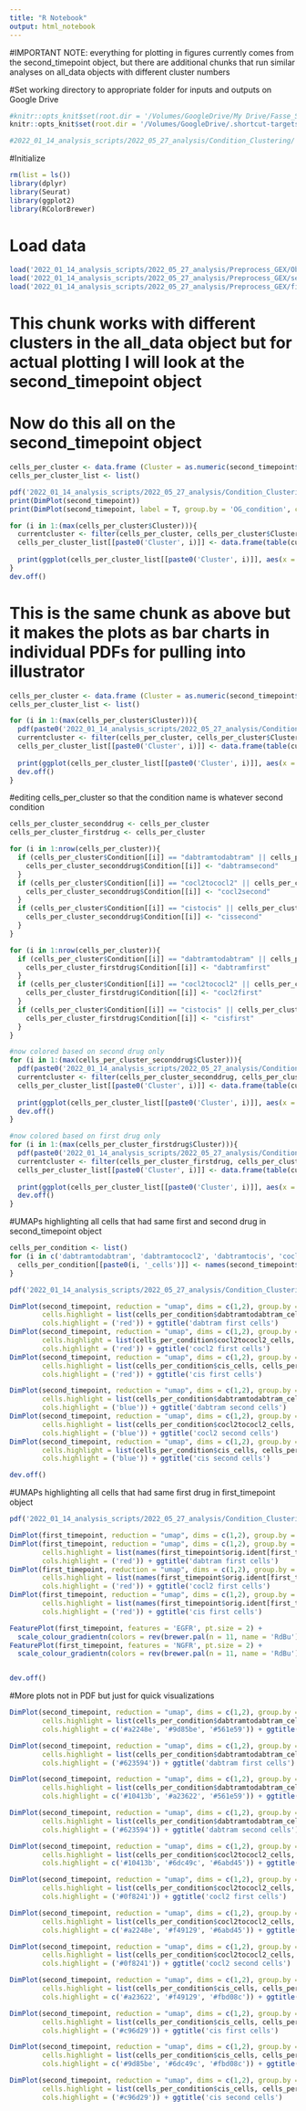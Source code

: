 ```yaml
---
title: "R Notebook"
output: html_notebook
---
```

#IMPORTANT NOTE: everything for plotting in figures currently comes from the second_timepoint object, but there are additional chunks that run similar analyses on all_data objects with different cluster numbers


#Set working directory to appropriate folder for inputs and outputs on Google Drive
```r
#knitr::opts_knit$set(root.dir = '/Volumes/GoogleDrive/My Drive/Fasse_Shared/AJF_Drive_copy/Experiments/AJF009') # for aria's computer
knitr::opts_knit$set(root.dir = '/Volumes/GoogleDrive/.shortcut-targets-by-id/1zSqx3IzXMwt6clUjwyqmlOf4G1K53lvy/Fasse_Shared/AJF_Drive_copy/Experiments/AJF009') # for dylan's computer

#2022_01_14_analysis_scripts/2022_05_27_analysis/Condition_Clustering/ is additional path for outputs

```

#Initialize
```r
rm(list = ls())
library(dplyr)
library(Seurat)
library(ggplot2)
library(RColorBrewer)
```

# Load data
```r
load('2022_01_14_analysis_scripts/2022_05_27_analysis/Preprocess_GEX/Objects_premerged.RData')
load('2022_01_14_analysis_scripts/2022_05_27_analysis/Preprocess_GEX/second_timepoint_merged.RData')
load('2022_01_14_analysis_scripts/2022_05_27_analysis/Preprocess_GEX/first_timepoint_merged.RData')
```

# This chunk works with different clusters in the all_data object but for actual plotting I will look at the second_timepoint object
<!-- # Get 13 cluster UMAP to look at cluster assignment in large number of clusters -->
<!-- ```{r} -->
<!-- # Scale, run PCA and UMAP, save -->
<!-- all_data_13cluster <- merge(dabtram, y = c(cocl2, cis, dabtramtodabtram, dabtramtococl2, dabtramtocis, cocl2todabtram, cocl2tococl2, cocl2tocis, cistodabtram, cistococl2, cistocis), add.cell.ids = c("dabtram", "cocl2", "cis", "dabtramtodabtram", "dabtramtococl2", "dabtramtocis", "cocl2todabtram", "cocl2tococl2", "cocl2tocis", "cistodabtram", "cistococl2", "cistocis"), project = "All_Data", merge.data = T) -->

<!-- all_data_13cluster <- FindVariableFeatures(all_data_13cluster) %>% ScaleData() %>% RunPCA(verbose=FALSE) %>% RunUMAP(dims = 1:20, verbose = FALSE) %>% FindNeighbors(dims = 1:20, verbose = FALSE) %>%  FindClusters(resolution = 0.4) -->

<!-- condition <- c() -->
<!-- for (i in 1:length(all_data_13cluster@assays$RNA@counts@Dimnames[2][[1]])){ -->
<!--   condition <- rbind(condition, strsplit(all_data_13cluster@assays$RNA@counts@Dimnames[2][[1]][[i]], '_')[[1]][1]) -->
<!-- } -->
<!-- all_data_13cluster$OG_condition <- condition -->

<!-- #0.03 resolution results in 3 clusters -->
<!-- #0.3 resolution results in 12 clusters -->
<!-- save(all_data_13cluster, file = '2022_01_14_analysis_scripts/2022_05_27_analysis/Condition_Clustering/all_data_13cluster.RData') -->
<!-- #rm(all_data) -->


<!-- print(DimPlot(all_data_13cluster)) -->
<!-- print(DimPlot(all_data_13cluster, label = T, group.by = 'OG_condition', cols = c('dabtram' = '#623594', 'cocl2' = '#0F8241', 'cis' = '#C96D29', 'dabtramtodabtram' = '#561E59', 'dabtramtococl2' = '#A2248E', 'dabtramtocis' = '#9D85BE', 'cocl2todabtram' = '#10413B', 'cocl2tococl2' = '#6ABD45', 'cocl2tocis' = '#6DC49C', 'cistodabtram' = '#A23622', 'cistococl2' = '#F49129', 'cistocis' = '#FBD08C'))) -->

<!-- ``` -->

<!-- # in 13 condition cluster umap -->
<!-- # for each cluster, make dataframe of which OG_condition is assigned to that cell, plot pie chart of cluster condition assignments -->
<!-- ```{r} -->

<!-- cells_per_cluster <- data.frame (Cluster = as.numeric(all_data_13cluster$seurat_clusters), Condition = all_data_13cluster$OG_condition) -->
<!-- cells_per_cluster_list <- list() -->

<!-- pdf('2022_01_14_analysis_scripts/2022_05_27_analysis/Condition_Clustering/original_condition_per_cluster_13clusters.pdf') -->
<!-- print(DimPlot(all_data_13cluster)) -->
<!-- print(DimPlot(all_data_13cluster, label = T, group.by = 'OG_condition', cols = c('dabtram' = '#623594', 'cocl2' = '#0F8241', 'cis' = '#C96D29', 'dabtramtodabtram' = '#561E59', 'dabtramtococl2' = '#A2248E', 'dabtramtocis' = '#9D85BE', 'cocl2todabtram' = '#10413B', 'cocl2tococl2' = '#6ABD45', 'cocl2tocis' = '#6DC49C', 'cistodabtram' = '#A23622', 'cistococl2' = '#F49129', 'cistocis' = '#FBD08C'))) -->

<!-- for (i in 1:(max(cells_per_cluster$Cluster))){ -->
<!--   currentcluster <- filter(cells_per_cluster, cells_per_cluster$Cluster == i) -->
<!--   cells_per_cluster_list[[paste0('Cluster', i)]] <- data.frame(table(currentcluster$Condition)) -->

<!--   print(ggplot(cells_per_cluster_list[[paste0('Cluster', i)]], aes(x ='', y = Freq, fill = Var1)) + geom_bar(stat = 'identity') + coord_polar('y', start = 0) + theme_void() + scale_fill_manual(values = c('dabtram' = '#623594', 'cocl2' = '#0F8241', 'cis' = '#C96D29', 'dabtramtodabtram' = '#561E59', 'dabtramtococl2' = '#A2248E', 'dabtramtocis' = '#9D85BE', 'cocl2todabtram' = '#10413B', 'cocl2tococl2' = '#6ABD45', 'cocl2tocis' = '#6DC49C', 'cistodabtram' = '#A23622', 'cistococl2' = '#F49129', 'cistocis' = '#FBD08C')) + labs(title = paste('Original condition of cells in cluster', i-1))) -->
<!-- } -->
<!-- dev.off() -->

<!-- ``` -->

<!-- # This is the same chunk as above but it makes the plots as bar charts in individual PDFs for pulling into illustrator -->
<!-- ```{r} -->

<!-- for (i in 1:(max(cells_per_cluster$Cluster))){ -->
<!--   pdf(paste0('2022_01_14_analysis_scripts/2022_05_27_analysis/Condition_Clustering/original_condition_cluster', i-1, '.pdf')) -->
<!--   currentcluster <- filter(cells_per_cluster, cells_per_cluster$Cluster == i) -->
<!--   cells_per_cluster_list[[paste0('Cluster', i)]] <- data.frame(table(currentcluster$Condition)) -->
<!--   print(ggplot(cells_per_cluster_list[[paste0('Cluster', i)]], aes(x ='', y = Freq, fill = Var1)) + geom_bar(position = 'fill', stat = 'identity') + scale_fill_manual(values = c('dabtram' = '#623594', 'cocl2' = '#0F8241', 'cis' = '#C96D29', 'dabtramtodabtram' = '#561E59', 'dabtramtococl2' = '#A2248E', 'dabtramtocis' = '#9D85BE', 'cocl2todabtram' = '#10413B', 'cocl2tococl2' = '#6ABD45', 'cocl2tocis' = '#6DC49C', 'cistodabtram' = '#A23622', 'cistococl2' = '#F49129', 'cistocis' = '#FBD08C')) + labs(title = paste('Original condition of cells in cluster', i-1))) -->
<!--   dev.off() -->
<!-- } -->

<!-- ``` -->

<!-- # Get 7 cluster UMAP -->
<!-- ```{r} -->
<!-- # Scale, run PCA and UMAP, save -->
<!-- all_data_7cluster <- merge(dabtram, y = c(cocl2, cis, dabtramtodabtram, dabtramtococl2, dabtramtocis, cocl2todabtram, cocl2tococl2, cocl2tocis, cistodabtram, cistococl2, cistocis), add.cell.ids = c("dabtram", "cocl2", "cis", "dabtramtodabtram", "dabtramtococl2", "dabtramtocis", "cocl2todabtram", "cocl2tococl2", "cocl2tocis", "cistodabtram", "cistococl2", "cistocis"), project = "All_Data", merge.data = T) -->

<!-- all_data_7cluster <- FindVariableFeatures(all_data_7cluster) %>% ScaleData() %>% RunPCA(verbose=FALSE) %>% RunUMAP(dims = 1:20, verbose = FALSE) %>% FindNeighbors(dims = 1:20, verbose = FALSE) %>%  FindClusters(resolution = 0.1) -->

<!-- condition <- c() -->
<!-- for (i in 1:length(all_data_7cluster@assays$RNA@counts@Dimnames[2][[1]])){ -->
<!--   condition <- rbind(condition, strsplit(all_data_7cluster@assays$RNA@counts@Dimnames[2][[1]][[i]], '_')[[1]][1]) -->
<!-- } -->
<!-- all_data_7cluster$OG_condition <- condition -->

<!-- #0.03 resolution results in 3 clusters -->
<!-- #0.1 resolution results in 7 clusters -->
<!-- #0.3 resolution results in 12 clusters -->
<!-- save(all_data_7cluster, file = '2022_01_14_analysis_scripts/2022_05_27_analysis/Condition_Clustering/all_data_7cluster.RData') -->
<!-- #rm(all_data) -->


<!-- print(DimPlot(all_data_7cluster)) -->
<!-- print(DimPlot(all_data_7cluster, label = T, group.by = 'OG_condition', cols = c('dabtram' = '#623594', 'cocl2' = '#0F8241', 'cis' = '#C96D29', 'dabtramtodabtram' = '#561E59', 'dabtramtococl2' = '#A2248E', 'dabtramtocis' = '#9D85BE', 'cocl2todabtram' = '#10413B', 'cocl2tococl2' = '#6ABD45', 'cocl2tocis' = '#6DC49C', 'cistodabtram' = '#A23622', 'cistococl2' = '#F49129', 'cistocis' = '#FBD08C'))) -->

<!-- rm(cis, cistocis, cistococl2, cistodabtram, cocl2, cocl2tocis, cocl2tococl2, cocl2todabtram, dabtram, dabtramtocis, dabtramtococl2, dabtramtodabtram) -->

<!-- ``` -->

<!-- # in 7 condition cluster umap -->
<!-- # for each cluster, make dataframe of which OG_condition is assigned to that cell -->
<!-- ```{r} -->

<!-- cells_per_7cluster <- data.frame (Cluster = as.numeric(all_data_7cluster$seurat_clusters), Condition = all_data_7cluster$OG_condition) -->
<!-- cells_per_7cluster_list <- list() -->

<!-- pdf('2022_01_14_analysis_scripts/2022_05_27_analysis/Condition_Clustering/original_condition_per_cluster_7clusters.pdf') -->
<!-- print(DimPlot(all_data_7cluster)) -->
<!-- print(DimPlot(all_data_7cluster, label = T, group.by = 'OG_condition', cols = c('dabtram' = '#623594', 'cocl2' = '#0F8241', 'cis' = '#C96D29', 'dabtramtodabtram' = '#561E59', 'dabtramtococl2' = '#A2248E', 'dabtramtocis' = '#9D85BE', 'cocl2todabtram' = '#10413B', 'cocl2tococl2' = '#6ABD45', 'cocl2tocis' = '#6DC49C', 'cistodabtram' = '#A23622', 'cistococl2' = '#F49129', 'cistocis' = '#FBD08C'))) -->

<!-- for (i in 1:(max(cells_per_7cluster$Cluster))){ -->
<!--   currentcluster <- filter(cells_per_7cluster, cells_per_7cluster$Cluster == i) -->
<!--   cells_per_7cluster_list[[paste0('Cluster', i)]] <- data.frame(table(currentcluster$Condition)) -->

<!--   print(ggplot(cells_per_7cluster_list[[paste0('Cluster', i)]], aes(x ='', y = Freq, fill = Var1)) + geom_bar(stat = 'identity') + coord_polar('y', start = 0) + theme_void() + scale_fill_manual(values = c('dabtram' = '#623594', 'cocl2' = '#0F8241', 'cis' = '#C96D29', 'dabtramtodabtram' = '#561E59', 'dabtramtococl2' = '#A2248E', 'dabtramtocis' = '#9D85BE', 'cocl2todabtram' = '#10413B', 'cocl2tococl2' = '#6ABD45', 'cocl2tocis' = '#6DC49C', 'cistodabtram' = '#A23622', 'cistococl2' = '#F49129', 'cistocis' = '#FBD08C')) + labs(title = paste('Original condition of cells in cluster', i-1))) -->
<!-- } -->
<!-- dev.off() -->

<!-- ``` -->

<!-- #UMAPs highlighting all cells that had same first and second drug in all_data object -->
<!-- ```{r} -->
<!-- cells_per_condition <- list() -->
<!-- for (i in c('dabtram', 'cocl2', 'cis', 'dabtramtodabtram', 'dabtramtococl2', 'dabtramtocis', 'cocl2todabtram', 'cocl2tococl2', 'cocl2tocis', 'cistodabtram', 'cistococl2', 'cistocis')){ -->
<!--   cells_per_condition[[paste0(i, '_cells')]] <- names(all_data_7cluster$orig.ident[all_data_7cluster$OG_condition == i]) -->
<!-- } -->
<!-- ``` -->

<!-- ```{r} -->
<!-- DimPlot(all_data_7cluster, reduction = "umap", dims = c(1,2), group.by = 'OG_condition', pt.size = .1, -->
<!--         cells.highlight = list(cells_per_condition$dabtram_cells, cells_per_condition$dabtramtodabtram_cells, cells_per_condition$dabtramtocis_cells, cells_per_condition$dabtramtococl2_cells), -->
<!--         cols.highlight = c('#a2248e', '#9d85be', '#561e59', '#623594')) + ggtitle('dabtram first cells') -->

<!-- DimPlot(all_data_7cluster, reduction = "umap", dims = c(1,2), group.by = 'OG_condition', pt.size = .1, -->
<!--         cells.highlight = list(cells_per_condition$dabtram_cells, cells_per_condition$dabtramtodabtram_cells, cells_per_condition$dabtramtocis_cells, cells_per_condition$dabtramtococl2_cells), -->
<!--         cols.highlight = ('#623594')) + ggtitle('dabtram first cells') -->

<!-- DimPlot(all_data_7cluster, reduction = "umap", dims = c(1,2), group.by = 'OG_condition', pt.size = .1, -->
<!--         cells.highlight = list(cells_per_condition$dabtram_cells, cells_per_condition$dabtramtodabtram_cells, cells_per_condition$cistodabtram_cells, cells_per_condition$cocl2todabtram_cells), -->
<!--         cols.highlight = c('#10413b', '#a23622', '#561e59', '#623594')) + ggtitle('dabtram second cells') -->

<!-- DimPlot(all_data_7cluster, reduction = "umap", dims = c(1,2), group.by = 'OG_condition', pt.size = .1, -->
<!--         cells.highlight = list(cells_per_condition$dabtram_cells, cells_per_condition$dabtramtodabtram_cells, cells_per_condition$cistodabtram_cells, cells_per_condition$cocl2todabtram_cells), -->
<!--         cols.highlight = ('#623594')) + ggtitle('dabtram second cells') -->

<!-- ``` -->

<!-- ```{r} -->
<!-- DimPlot(all_data_7cluster, reduction = "umap", dims = c(1,2), group.by = 'OG_condition', pt.size = .1, -->
<!--         cells.highlight = list(cells_per_condition$cocl2_cells, cells_per_condition$cocl2tococl2_cells, cells_per_condition$cocl2tocis_cells, cells_per_condition$cocl2todabtram_cells), -->
<!--         cols.highlight = c('#10413b', '#6dc49c', '#6abd45', '#0f8241')) + ggtitle('cocl2 first cells') -->

<!-- DimPlot(all_data_7cluster, reduction = "umap", dims = c(1,2), group.by = 'OG_condition', pt.size = .1, -->
<!--         cells.highlight = list(cells_per_condition$cocl2_cells, cells_per_condition$cocl2tococl2_cells, cells_per_condition$cocl2tocis_cells, cells_per_condition$cocl2todabtram_cells), -->
<!--         cols.highlight = ('#0f8241')) + ggtitle('cocl2 first cells') -->

<!-- DimPlot(all_data_7cluster, reduction = "umap", dims = c(1,2), group.by = 'OG_condition', pt.size = .1, -->
<!--         cells.highlight = list(cells_per_condition$cocl2_cells, cells_per_condition$cocl2tococl2_cells, cells_per_condition$cistococl2_cells, cells_per_condition$dabtramtococl2_cells), -->
<!--         cols.highlight = c('#a2248e', '#f49129', '#6abd45', '#0f8241')) + ggtitle('cocl2 second cells') -->

<!-- DimPlot(all_data_7cluster, reduction = "umap", dims = c(1,2), group.by = 'OG_condition', pt.size = .1, -->
<!--         cells.highlight = list(cells_per_condition$cocl2_cells, cells_per_condition$cocl2tococl2_cells, cells_per_condition$cistococl2_cells, cells_per_condition$dabtramtococl2_cells), -->
<!--         cols.highlight = ('#0f8241')) + ggtitle('cocl2 second cells') -->

<!-- ``` -->

<!-- ```{r} -->
<!-- DimPlot(all_data_7cluster, reduction = "umap", dims = c(1,2), group.by = 'OG_condition', pt.size = .1, -->
<!--         cells.highlight = list(cells_per_condition$cis_cells, cells_per_condition$cistocis_cells, cells_per_condition$cistococl2_cells, cells_per_condition$cistodabtram_cells), -->
<!--         cols.highlight = c('#a23622', '#f49129', '#fbd08c', '#c96d29')) + ggtitle('cis first cells') -->

<!-- DimPlot(all_data_7cluster, reduction = "umap", dims = c(1,2), group.by = 'OG_condition', pt.size = .1, -->
<!--         cells.highlight = list(cells_per_condition$cis_cells, cells_per_condition$cistocis_cells, cells_per_condition$cistococl2_cells, cells_per_condition$cistodabtram_cells), -->
<!--         cols.highlight = ('#c96d29')) + ggtitle('cis first cells') -->

<!-- DimPlot(all_data_7cluster, reduction = "umap", dims = c(1,2), group.by = 'OG_condition', pt.size = .1, -->
<!--         cells.highlight = list(cells_per_condition$cis_cells, cells_per_condition$cistocis_cells, cells_per_condition$cocl2tocis_cells, cells_per_condition$dabtramtocis_cells), -->
<!--         cols.highlight = c('#9d85be', '#6dc49c', '#fbd08c', '#c96d29')) + ggtitle('cis second cells') -->

<!-- DimPlot(all_data_7cluster, reduction = "umap", dims = c(1,2), group.by = 'OG_condition', pt.size = .1, -->
<!--         cells.highlight = list(cells_per_condition$cis_cells, cells_per_condition$cistocis_cells, cells_per_condition$cocl2tocis_cells, cells_per_condition$dabtramtocis_cells), -->
<!--         cols.highlight = ('#c96d29')) + ggtitle('cis second cells') -->

<!-- ``` -->

# Now do this all on the second_timepoint object 
```r

cells_per_cluster <- data.frame (Cluster = as.numeric(second_timepoint$seurat_clusters), Condition = second_timepoint$OG_condition)
cells_per_cluster_list <- list()

pdf('2022_01_14_analysis_scripts/2022_05_27_analysis/Condition_Clustering/original_condition_second_timepoint.pdf')
print(DimPlot(second_timepoint))
print(DimPlot(second_timepoint, label = T, group.by = 'OG_condition', cols = c('dabtramtodabtram' = '#561E59', 'dabtramtococl2' = '#A2248E', 'dabtramtocis' = '#9D85BE', 'cocl2todabtram' = '#10413B', 'cocl2tococl2' = '#6ABD45', 'cocl2tocis' = '#6DC49C', 'cistodabtram' = '#A23622', 'cistococl2' = '#F49129', 'cistocis' = '#FBD08C')))

for (i in 1:(max(cells_per_cluster$Cluster))){
  currentcluster <- filter(cells_per_cluster, cells_per_cluster$Cluster == i)
  cells_per_cluster_list[[paste0('Cluster', i)]] <- data.frame(table(currentcluster$Condition))
  
  print(ggplot(cells_per_cluster_list[[paste0('Cluster', i)]], aes(x ='', y = Freq, fill = Var1)) + geom_bar(stat = 'identity') + coord_polar('y', start = 0) + theme_void() + scale_fill_manual(values = c('dabtramtodabtram' = '#561E59', 'dabtramtococl2' = '#A2248E', 'dabtramtocis' = '#9D85BE', 'cocl2todabtram' = '#10413B', 'cocl2tococl2' = '#6ABD45', 'cocl2tocis' = '#6DC49C', 'cistodabtram' = '#A23622', 'cistococl2' = '#F49129', 'cistocis' = '#FBD08C')) + labs(title = paste('Original condition of cells in cluster', i-1)))
}
dev.off()

```

# This is the same chunk as above but it makes the plots as bar charts in individual PDFs for pulling into illustrator
```r

cells_per_cluster <- data.frame (Cluster = as.numeric(second_timepoint$seurat_clusters), Condition = second_timepoint$OG_condition)
cells_per_cluster_list <- list()

for (i in 1:(max(cells_per_cluster$Cluster))){
  pdf(paste0('2022_01_14_analysis_scripts/2022_05_27_analysis/Condition_Clustering/original_condition_second_timepoint_cluster', i-1, '.pdf'))
  currentcluster <- filter(cells_per_cluster, cells_per_cluster$Cluster == i)
  cells_per_cluster_list[[paste0('Cluster', i)]] <- data.frame(table(currentcluster$Condition))
  
  print(ggplot(cells_per_cluster_list[[paste0('Cluster', i)]], aes(x ='', y = Freq, fill = Var1)) + geom_bar(position = 'fill', stat = 'identity') + scale_fill_manual(values = c('dabtram' = '#623594', 'cocl2' = '#0F8241', 'cis' = '#C96D29', 'dabtramtodabtram' = '#561E59', 'dabtramtococl2' = '#A2248E', 'dabtramtocis' = '#9D85BE', 'cocl2todabtram' = '#10413B', 'cocl2tococl2' = '#6ABD45', 'cocl2tocis' = '#6DC49C', 'cistodabtram' = '#A23622', 'cistococl2' = '#F49129', 'cistocis' = '#FBD08C')) + labs(title = paste('Original condition of cells in second timepoint cluster', i-1)))
  dev.off()
}
```

#editing cells_per_cluster so that the condition name is whatever second condition
```r

cells_per_cluster_seconddrug <- cells_per_cluster
cells_per_cluster_firstdrug <- cells_per_cluster

for (i in 1:nrow(cells_per_cluster)){
  if (cells_per_cluster$Condition[[i]] == "dabtramtodabtram" || cells_per_cluster$Condition[[i]] == "cistodabtram" || cells_per_cluster$Condition[[i]] == "cocl2todabtram") {
    cells_per_cluster_seconddrug$Condition[[i]] <- "dabtramsecond"
  }
  if (cells_per_cluster$Condition[[i]] == "cocl2tococl2" || cells_per_cluster$Condition[[i]] == "cistococl2" || cells_per_cluster$Condition[[i]] == "dabtramtococl2") {
    cells_per_cluster_seconddrug$Condition[[i]] <- "cocl2second"
  }
  if (cells_per_cluster$Condition[[i]] == "cistocis" || cells_per_cluster$Condition[[i]] == "cocl2tocis" || cells_per_cluster$Condition[[i]] == "dabtramtocis") {
    cells_per_cluster_seconddrug$Condition[[i]] <- "cissecond"
  }
}

for (i in 1:nrow(cells_per_cluster)){
  if (cells_per_cluster$Condition[[i]] == "dabtramtodabtram" || cells_per_cluster$Condition[[i]] == "dabtramtocis" || cells_per_cluster$Condition[[i]] == "dabtramtococl2") {
    cells_per_cluster_firstdrug$Condition[[i]] <- "dabtramfirst"
  }
  if (cells_per_cluster$Condition[[i]] == "cocl2tococl2" || cells_per_cluster$Condition[[i]] == "cocl2tocis" || cells_per_cluster$Condition[[i]] == "cocl2todabtram") {
    cells_per_cluster_firstdrug$Condition[[i]] <- "cocl2first"
  }
  if (cells_per_cluster$Condition[[i]] == "cistocis" || cells_per_cluster$Condition[[i]] == "cistococl2" || cells_per_cluster$Condition[[i]] == "cistodabtram") {
    cells_per_cluster_firstdrug$Condition[[i]] <- "cisfirst"
  }
}

#now colored based on second drug only
for (i in 1:(max(cells_per_cluster_seconddrug$Cluster))){
  pdf(paste0('2022_01_14_analysis_scripts/2022_05_27_analysis/Condition_Clustering/end_condition_second_timepoint', i-1, '.pdf'))
  currentcluster <- filter(cells_per_cluster_seconddrug, cells_per_cluster_seconddrug$Cluster == i)
  cells_per_cluster_list[[paste0('Cluster', i)]] <- data.frame(table(currentcluster$Condition))
  
  print(ggplot(cells_per_cluster_list[[paste0('Cluster', i)]], aes(x ='', y = Freq, fill = Var1)) + geom_bar(position = 'fill', stat = 'identity') + scale_fill_manual(values = c('dabtramsecond' = '#623594', 'cocl2second' = '#0F8241', 'cissecond' = '#C96D29')) + labs(title = paste('End condition of cells in second timepoint cluster', i-1)))
  dev.off()
}

#now colored based on first drug only
for (i in 1:(max(cells_per_cluster_firstdrug$Cluster))){
  pdf(paste0('2022_01_14_analysis_scripts/2022_05_27_analysis/Condition_Clustering/first_condition_second_timepoint', i-1, '.pdf'))
  currentcluster <- filter(cells_per_cluster_firstdrug, cells_per_cluster_firstdrug$Cluster == i)
  cells_per_cluster_list[[paste0('Cluster', i)]] <- data.frame(table(currentcluster$Condition))
  
  print(ggplot(cells_per_cluster_list[[paste0('Cluster', i)]], aes(x ='', y = Freq, fill = Var1)) + geom_bar(position = 'fill', stat = 'identity') + scale_fill_manual(values = c('dabtramfirst' = '#623594', 'cocl2first' = '#0F8241', 'cisfirst' = '#C96D29')) + labs(title = paste('End condition of cells in first timepoint cluster', i-1)))
  dev.off()
}
```

#UMAPs highlighting all cells that had same first and second drug in second_timepoint object
```r
cells_per_condition <- list()
for (i in c('dabtramtodabtram', 'dabtramtococl2', 'dabtramtocis', 'cocl2todabtram', 'cocl2tococl2', 'cocl2tocis', 'cistodabtram', 'cistococl2', 'cistocis')){
  cells_per_condition[[paste0(i, '_cells')]] <- names(second_timepoint$orig.ident[second_timepoint$OG_condition == i])
}

pdf('2022_01_14_analysis_scripts/2022_05_27_analysis/Condition_Clustering/drug_group_highlights.pdf')

DimPlot(second_timepoint, reduction = "umap", dims = c(1,2), group.by = 'OG_condition', pt.size = .1,
        cells.highlight = list(cells_per_condition$dabtramtodabtram_cells, cells_per_condition$dabtramtocis_cells, cells_per_condition$dabtramtococl2_cells),
        cols.highlight = ('red')) + ggtitle('dabtram first cells')
DimPlot(second_timepoint, reduction = "umap", dims = c(1,2), group.by = 'OG_condition', pt.size = .1,
        cells.highlight = list(cells_per_condition$cocl2tococl2_cells, cells_per_condition$cocl2tocis_cells, cells_per_condition$cocl2todabtram_cells),
        cols.highlight = ('red')) + ggtitle('cocl2 first cells')
DimPlot(second_timepoint, reduction = "umap", dims = c(1,2), group.by = 'OG_condition', pt.size = .1,
        cells.highlight = list(cells_per_condition$cis_cells, cells_per_condition$cistocis_cells, cells_per_condition$cistococl2_cells, cells_per_condition$cistodabtram_cells),
        cols.highlight = ('red')) + ggtitle('cis first cells')

DimPlot(second_timepoint, reduction = "umap", dims = c(1,2), group.by = 'OG_condition', pt.size = .1,
        cells.highlight = list(cells_per_condition$dabtramtodabtram_cells, cells_per_condition$cistodabtram_cells, cells_per_condition$cocl2todabtram_cells),
        cols.highlight = ('blue')) + ggtitle('dabtram second cells')
DimPlot(second_timepoint, reduction = "umap", dims = c(1,2), group.by = 'OG_condition', pt.size = .1,
        cells.highlight = list(cells_per_condition$cocl2tococl2_cells, cells_per_condition$cistococl2_cells, cells_per_condition$dabtramtococl2_cells),
        cols.highlight = ('blue')) + ggtitle('cocl2 second cells')
DimPlot(second_timepoint, reduction = "umap", dims = c(1,2), group.by = 'OG_condition', pt.size = .1,
        cells.highlight = list(cells_per_condition$cis_cells, cells_per_condition$cistocis_cells, cells_per_condition$cocl2tocis_cells, cells_per_condition$dabtramtocis_cells),
        cols.highlight = ('blue')) + ggtitle('cis second cells')

dev.off()
```

#UMAPs highlighting all cells that had same first drug in first_timepoint object
```r
pdf('2022_01_14_analysis_scripts/2022_05_27_analysis/Condition_Clustering/drug_group_highlights_first_timepoint.pdf')

DimPlot(first_timepoint, reduction = "umap", dims = c(1,2), group.by = "OG_condition", pt.size = 2, cols =  c('dabtram' = '#623594', 'cocl2' = '#0F8241', 'cis' = '#C96D29'))
DimPlot(first_timepoint, reduction = "umap", dims = c(1,2), group.by = 'OG_condition', pt.size = .1,
        cells.highlight = list(names(first_timepoint$orig.ident[first_timepoint$OG_condition == 'dabtram'])),
        cols.highlight = ('red')) + ggtitle('dabtram first cells')
DimPlot(first_timepoint, reduction = "umap", dims = c(1,2), group.by = 'OG_condition', pt.size = .1,
        cells.highlight = list(names(first_timepoint$orig.ident[first_timepoint$OG_condition == 'cocl2'])),
        cols.highlight = ('red')) + ggtitle('cocl2 first cells')
DimPlot(first_timepoint, reduction = "umap", dims = c(1,2), group.by = 'OG_condition', pt.size = .1,
        cells.highlight = list(names(first_timepoint$orig.ident[first_timepoint$OG_condition == 'cis'])),
        cols.highlight = ('red')) + ggtitle('cis first cells')

FeaturePlot(first_timepoint, features = 'EGFR', pt.size = 2) +
  scale_colour_gradientn(colors = rev(brewer.pal(n = 11, name = 'RdBu')))
FeaturePlot(first_timepoint, features = 'NGFR', pt.size = 2) +
  scale_colour_gradientn(colors = rev(brewer.pal(n = 11, name = 'RdBu')))


dev.off()
```

#More plots not in PDF but just for quick visualizations
```r
DimPlot(second_timepoint, reduction = "umap", dims = c(1,2), group.by = 'OG_condition', pt.size = .1,
        cells.highlight = list(cells_per_condition$dabtramtodabtram_cells, cells_per_condition$dabtramtocis_cells, cells_per_condition$dabtramtococl2_cells),
        cols.highlight = c('#a2248e', '#9d85be', '#561e59')) + ggtitle('dabtram first cells')

DimPlot(second_timepoint, reduction = "umap", dims = c(1,2), group.by = 'OG_condition', pt.size = .1,
        cells.highlight = list(cells_per_condition$dabtramtodabtram_cells, cells_per_condition$dabtramtocis_cells, cells_per_condition$dabtramtococl2_cells),
        cols.highlight = ('#623594')) + ggtitle('dabtram first cells')

DimPlot(second_timepoint, reduction = "umap", dims = c(1,2), group.by = 'OG_condition', pt.size = .1,
        cells.highlight = list(cells_per_condition$dabtramtodabtram_cells, cells_per_condition$cistodabtram_cells, cells_per_condition$cocl2todabtram_cells),
        cols.highlight = c('#10413b', '#a23622', '#561e59')) + ggtitle('dabtram second cells')

DimPlot(second_timepoint, reduction = "umap", dims = c(1,2), group.by = 'OG_condition', pt.size = .1,
        cells.highlight = list(cells_per_condition$dabtramtodabtram_cells, cells_per_condition$cistodabtram_cells, cells_per_condition$cocl2todabtram_cells),
        cols.highlight = ('#623594')) + ggtitle('dabtram second cells')

```

```r
DimPlot(second_timepoint, reduction = "umap", dims = c(1,2), group.by = 'OG_condition', pt.size = .1,
        cells.highlight = list(cells_per_condition$cocl2tococl2_cells, cells_per_condition$cocl2tocis_cells, cells_per_condition$cocl2todabtram_cells),
        cols.highlight = c('#10413b', '#6dc49c', '#6abd45')) + ggtitle('cocl2 first cells')

DimPlot(second_timepoint, reduction = "umap", dims = c(1,2), group.by = 'OG_condition', pt.size = .1,
        cells.highlight = list(cells_per_condition$cocl2tococl2_cells, cells_per_condition$cocl2tocis_cells, cells_per_condition$cocl2todabtram_cells),
        cols.highlight = ('#0f8241')) + ggtitle('cocl2 first cells')

DimPlot(second_timepoint, reduction = "umap", dims = c(1,2), group.by = 'OG_condition', pt.size = .1,
        cells.highlight = list(cells_per_condition$cocl2tococl2_cells, cells_per_condition$cistococl2_cells, cells_per_condition$dabtramtococl2_cells),
        cols.highlight = c('#a2248e', '#f49129', '#6abd45')) + ggtitle('cocl2 second cells')

DimPlot(second_timepoint, reduction = "umap", dims = c(1,2), group.by = 'OG_condition', pt.size = .1,
        cells.highlight = list(cells_per_condition$cocl2tococl2_cells, cells_per_condition$cistococl2_cells, cells_per_condition$dabtramtococl2_cells),
        cols.highlight = ('#0f8241')) + ggtitle('cocl2 second cells')

```

```r
DimPlot(second_timepoint, reduction = "umap", dims = c(1,2), group.by = 'OG_condition', pt.size = .1,
        cells.highlight = list(cells_per_condition$cis_cells, cells_per_condition$cistocis_cells, cells_per_condition$cistococl2_cells, cells_per_condition$cistodabtram_cells),
        cols.highlight = c('#a23622', '#f49129', '#fbd08c')) + ggtitle('cis first cells')

DimPlot(second_timepoint, reduction = "umap", dims = c(1,2), group.by = 'OG_condition', pt.size = .1,
        cells.highlight = list(cells_per_condition$cis_cells, cells_per_condition$cistocis_cells, cells_per_condition$cistococl2_cells, cells_per_condition$cistodabtram_cells),
        cols.highlight = ('#c96d29')) + ggtitle('cis first cells')

DimPlot(second_timepoint, reduction = "umap", dims = c(1,2), group.by = 'OG_condition', pt.size = .1,
        cells.highlight = list(cells_per_condition$cis_cells, cells_per_condition$cistocis_cells, cells_per_condition$cocl2tocis_cells, cells_per_condition$dabtramtocis_cells),
        cols.highlight = c('#9d85be', '#6dc49c', '#fbd08c')) + ggtitle('cis second cells')

DimPlot(second_timepoint, reduction = "umap", dims = c(1,2), group.by = 'OG_condition', pt.size = .1,
        cells.highlight = list(cells_per_condition$cis_cells, cells_per_condition$cistocis_cells, cells_per_condition$cocl2tocis_cells, cells_per_condition$dabtramtocis_cells),
        cols.highlight = ('#c96d29')) + ggtitle('cis second cells')

```